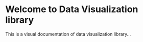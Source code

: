 
<Meta title="Welcome" />

# Welcome to Data Visualization library

This is a visual documentation of data visualization library...
